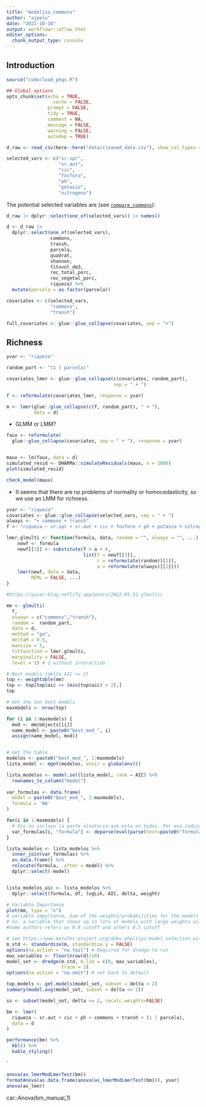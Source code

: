 ```yaml
---
title: "modeliza_commons"
author: "ajpelu"
date: "2022-10-10"
output: workflowr::wflow_html
editor_options:
  chunk_output_type: console
---
```


## Introduction
```r
source("code/load_pkgs.R")
```

```r
## Global options
opts_chunk$set(echo = TRUE,
	             cache = FALSE,
               prompt = FALSE,
               tidy = TRUE,
               comment = NA,
               message = FALSE,
               warning = FALSE,
               autodep = TRUE)
```

```r
d_raw <- read_csv(here::here("data/cleaned_data.csv"), show_col_types = FALSE)
```

```r
selected_vars <- c("sr.spr",
                   "sr.aut",
                   "cic",
                   "fosforo",
                   "ph", 
                   "potasio",
                   "nitrogeno")
```

The potential selected variables are (see [`compare_commons`](compare_commons.Rmd)): 

```r
d_raw |> dplyr::select(one_of(selected_vars)) |> names()
```

```r
d <- d_raw |> 
  dplyr::select(one_of(selected_vars),
                commons, 
                transh,
                parcela,
                quadrat,
                shannon,
                fitovol_dm3,
                rec_total_porc,
                rec_vegetal_porc,
                riqueza) %>% 
  mutate(parcela = as.factor(parcela))
```

```r
covariates <- c(selected_vars, 
                "commons",
                "transh")    

full_covariates <- glue::glue_collapse(covariates, sep = "+")
```



## Richness

```r
yvar <- "riqueza"

random_part <- "(1 | parcela)"

covariates_lmer <- glue::glue_collapse(c(covariates, random_part),
                                       sep = " + ")

f <- reformulate(covariates_lmer, response = yvar)

m <- lmer(glue::glue_collapse(c(f, random_part), " + "),
          data = d)

```

- GLMM or LMM? 

```r
faux <- reformulate(
  glue::glue_collapse(covariates, sep = " + "), response = yvar)


maux <- lm(faux, data = d) 
simulated_resid <- DHARMa::simulateResiduals(maux, n = 1000)
plot(simulated_resid)

check_model(maux)
```

- It seems that there are no problems of normality or homocedasticity, so we use an LMM for richness. 


```r
yvar <- "riqueza"
covariates <- glue::glue_collapse(selected_vars, sep = " + ")
always <- "+ commons + transh" 
f <- "riqueza ~ sr.spr + sr.aut + cic + fosforo + ph + potasio + nitrogeno"

lmer.glmulti <- function(formula, data, random = "", always = "", ...) {
    newf <- formula
    newf[[3]] <- substitute(f + a + r,
                            list(f = newf[[3]], 
                                 r = reformulate(random)[[2]],
                                 a = reformulate(always)[[2]]))
    lmer(newf, data = data,
         REML = FALSE, ...)
}

#https://yuzar-blog.netlify.app/posts/2022-05-31-glmulti/

mm <- glmulti(
  f, 
  always = c("commons","transh"), 
  random =  random_part,
  data = d,
  method = "ga",
  deltaM = 0.5,
  maxsize = 5, 
  fitfunction = lmer.glmulti,
  marginality = FALSE, 
  level = 1) # 1 without interaction 

# Best models (delta AIC <= 2)
top <- weightable(mm) 
top <- top[top$aic <= (min(top$aic) + 2),]
top
```

```r
# Get the ten best models 
maxmodels <- nrow(top)

for (i in 1:maxmodels) { 
  mod <- mm@objects[[i]]
  name_model <- paste0("best_mod_", i)
  assign(name_model, mod)}


# Get the table 
modelos <- paste0("best_mod_", 1:maxmodels)
lista_model <- mget(modelos, envir = globalenv())

lista_modelos <- model.sel(lista_model, rank = AIC) %>% 
  rownames_to_column("model")
  
var_formulas <- data.frame(
  model = paste0("best_mod_", 1:maxmodels),
  formula = 'NA'
)

for(i in 1:maxmodels) {
  # Ojo no incluyo la parte aleatoria que esta en todos. Por eso indico el [[2]] 
  var_formulas[i, "formula"] <- deparse(eval(parse(text=paste0("formula(best_mod_",i, ")[[3]]")))[[2]])[[1]]
}

lista_modelos <- lista_modelos %>% 
  inner_join(var_formulas) %>% 
  as.data.frame() %>% 
  relocate(formula, .after = model) %>% 
  dplyr::select(-model)


lista_modelos_aic <- lista_modelos %>% 
  dplyr::select(formula, df, logLik, AIC, delta, weight)
```

```r
# Variable Importance 
plot(mm, type = "s")
# variable importance, Sum of the weights/probabilities for the models in which the variable appears.  
# So, a variable that shows up in lots of models with large weights will receive a high importance value
#Some authors refers as 0.8 cutoff and others 0.5 cutoff
```


```r
# see https://www.metafor-project.org/doku.php/tips:model_selection_with_glmulti_and_mumin 
m_std <- standardize(m, standardize.y = FALSE)
options(na.action = "na.fail") # Required for dredge to run
max_variables <- floor(nrow(d)/10)
model_set <- dredge(m_std, m.lim = c(0, max_variables), 
                    trace = 2)
options(na.action = "na.omit") # set back to default

top_models <- get.models(model_set, subset = delta < 2)
summary(model.avg(model_set, subset = delta <= 2))

ss <- subset(model_set, delta <= 2, recalc.weights=FALSE)
```



```r
bm <- lmer(
  riqueza ~ sr.aut + cic + ph + commons + transh + (1 | parcela), 
  data = d
)

performance(bm) %>% 
  kbl() %>% 
  kable_styling()
```


`

```r

anova(as_lmerModLmerTest(bm))
formatAnova(as.data.frame(anova(as_lmerModLmerTest(bm))), yvar)
anova(as_lmer)
```





car::Anova(bm_manual_1)














